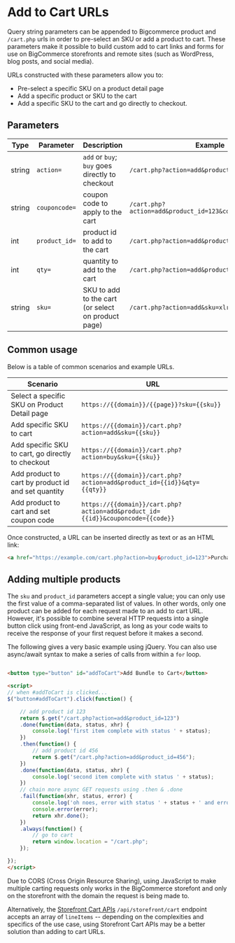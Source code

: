 # Add to Cart URLs



Query string parameters can be appended to Bigcommerce product and `/cart.php` urls in order to pre-select an SKU or add a product to cart. These parameters make it possible to build custom add to cart links and forms for use on BigCommerce storefronts and remote sites (such as WordPress, blog posts, and social media).

URLs constructed with these parameters allow you to:
* Pre-select a specific SKU on a product detail page
* Add a specific product or SKU to the cart
* Add a specific SKU to the cart and go directly to checkout.

## Parameters

| **Type**| **Parameter** | **Description**                                     | **Example**                                                 |
|-- |-|--|-|
| string  | `action=`     | `add` or  `buy`; `buy` goes directly to checkout    | `/cart.php?action=add&product_id=123`                       |
| string  | `couponcode=` | coupon code to apply to the cart                    | `/cart.php?action=add&product_id=123&couponcode=10off100`   |
| int     | `product_id=` | product id to add to the cart                       | `/cart.php?action=add&product_id=123`                       |
| int     | `qty=`        | quantity to add to the cart                         | `/cart.php?action=add&product_id=123&qty=3`                 |
| string  | `sku=`        | SKU to add to the cart (or select on product page)  | `/cart.php?action=add&sku=xlredtshirt`                      |

## Common usage

Below is a table of common scenarios and example URLs.

| **Scenario**                                                 | **URL**                                                              |
|--|-|
| Select a specific SKU on Product Detail page                 |`https://{{domain}}/{{page}}?sku={{sku}}`                             |
| Add specific SKU to cart                                     |`https://{{domain}}/cart.php?action=add&sku={{sku}}`                  |
| Add specific SKU to cart, go directly to checkout            |`https://{{domain}}/cart.php?action=buy&sku={{sku}}`                  |
| Add product to cart by product id and set quantity           |`https://{{domain}}/cart.php?action=add&product_id={{id}}&qty={{qty}}`|
| Add product to cart and set coupon code                      |`https://{{domain}}/cart.php?action=add&product_id={{id}}&couponcode={{code}}`          |

Once constructed, a URL can be inserted directly as text or as an HTML link:

```html showLineNumbers copy
<a href="https://example.com/cart.php?action=buy&product_id=123">Purchase Our New Product Now!</a>
```

## Adding multiple products

The `sku` and `product_id` parameters accept a single value; you can only use the first value of a comma-separated list of values. In other words, only one product can be added for each request made to an add to cart URL. However, it's possible to combine several HTTP requests into a single button click using front-end JavaScript, as long as your code waits to receive the response of your first request before it makes a second.

The following gives a very basic example using jQuery.  You can also use async/await syntax to make a series of calls from within a `for` loop.

```html showLineNumbers copy

<button type="button" id="addToCart">Add Bundle to Cart</button>

<script>
// when #addToCart is clicked...
$("button#addToCart").click(function() {

	// add product id 123
    return $.get("/cart.php?action=add&product_id=123")
	.done(function(data, status, xhr) {
		console.log('first item complete with status ' + status);
	})
	.then(function() {
		// add product id 456
		return $.get("/cart.php?action=add&product_id=456");
	})
	.done(function(data, status, xhr) {
		console.log('second item complete with status ' + status);
	})
	// chain more async GET requests using .then & .done
	.fail(function(xhr, status, error) {
		console.log('oh noes, error with status ' + status + ' and error: ');
		console.error(error);
		return xhr.done();
	})
	.always(function() {
		// go to cart
		return window.location = "/cart.php";
	});

});
</script>
```

<Callout type="warning">
  Due to CORS (Cross Origin Resource Sharing), using JavaScript to make multiple carting requests only works in the BigCommerce storefont and only on the storefront with the domain the request is being made to.
</Callout>

Alternatively, the [Storefront Cart APIs](/api-docs/cart-and-checkout/working-sf-apis#working-sf-apis_storefront-cart) `/api/storefront/cart` endpoint accepts an array of `lineItems` -- depending on the complexities and specifics of the use case, using Storefront Cart APIs may be a better solution than adding to cart URLs.

